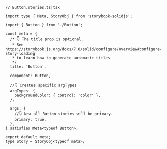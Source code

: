 ```tsx
// Button.stories.ts|tsx

import type { Meta, StoryObj } from 'storybook-solidjs';

import { Button } from './Button';

const meta = {
  /* 👇 The title prop is optional.
   * See https://storybook.js.org/docs/7.0/solid/configure/overview#configure-story-loading
   * to learn how to generate automatic titles
   */
  title: 'Button',

  component: Button,

  //👇 Creates specific argTypes
  argTypes: {
    backgroundColor: { control: 'color' },
  },

  args: {
    //👇 Now all Button stories will be primary.
    primary: true,
  },
} satisfies Meta<typeof Button>;

export default meta;
type Story = StoryObj<typeof meta>;
```
